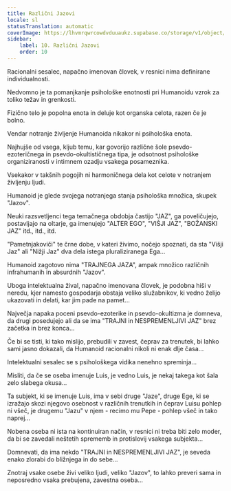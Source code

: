 ```yaml
---
title: Različni Jazovi
locale: sl
statusTranslation: automatic
coverImage: https://lhvmrqwrcowdvduuaukz.supabase.co/storage/v1/object/public/strapi-uploads/small_cover-tratado-de-psicologia-revolucionaria.webp-5e15e1cec4e0ebebcde5d7fc7565d8fd.webp
sidebar:
    label: 10. Različni Jazovi
    order: 10
---
```

Racionalni sesalec, napačno imenovan človek, v resnici nima definirane individualnosti.

Nedvomno je ta pomanjkanje psihološke enotnosti pri Humanoidu vzrok za toliko težav in grenkosti.

Fizično telo je popolna enota in deluje kot organska celota, razen če je bolno.

Vendar notranje življenje Humanoida nikakor ni psihološka enota.

Najhujše od vsega, kljub temu, kar govorijo različne šole psevdo-ezoteričnega in psevdo-okultističnega tipa, je odsotnost psihološke organiziranosti v intimnem ozadju vsakega posameznika.

Vsekakor v takšnih pogojih ni harmoničnega dela kot celote v notranjem življenju ljudi.

Humanoid je glede svojega notranjega stanja psihološka množica, skupek "Jazov".

Neuki razsvetljenci tega temačnega obdobja častijo "JAZ", ga poveličujejo, postavljajo na oltarje, ga imenujejo "ALTER EGO", "VIŠJI JAZ", "BOŽANSKI JAZ" itd., itd., itd.

"Pametnjakoviči" te črne dobe, v kateri živimo, nočejo spoznati, da sta "Višji Jaz" ali "Nižji Jaz" dva dela istega pluraliziranega Ega...

Humanoid zagotovo nima "TRAJNEGA JAZA", ampak množico različnih infrahumanih in absurdnih "Jazov".

Uboga intelektualna žival, napačno imenovana človek, je podobna hiši v neredu, kjer namesto gospodarja obstaja veliko služabnikov, ki vedno želijo ukazovati in delati, kar jim pade na pamet...

Največja napaka poceni psevdo-ezoterike in psevdo-okultizma je domneva, da drugi posedujejo ali da se ima "TRAJNI in NESPREMENLJIVI JAZ" brez začetka in brez konca...

Če bi se tisti, ki tako mislijo, prebudili v zavest, čeprav za trenutek, bi lahko sami jasno dokazali, da Humanoid racionalni nikoli ni enak dlje časa...

Intelektualni sesalec se s psihološkega vidika nenehno spreminja...

Misliti, da če se oseba imenuje Luis, je vedno Luis, je nekaj takega kot šala zelo slabega okusa...

Ta subjekt, ki se imenuje Luis, ima v sebi druge "Jaze", druge Ege, ki se izražajo skozi njegovo osebnost v različnih trenutkih in čeprav Luisu pohlep ni všeč, je drugemu "Jazu" v njem - recimo mu Pepe - pohlep všeč in tako naprej...

Nobena oseba ni ista na kontinuiran način, v resnici ni treba biti zelo moder, da bi se zavedali neštetih sprememb in protislovij vsakega subjekta...

Domnevati, da ima nekdo "TRAJNI in NESPREMENLJIVI JAZ", je seveda enako zlorabi do bližnjega in do sebe...

Znotraj vsake osebe živi veliko ljudi, veliko "Jazov", to lahko preveri sama in neposredno vsaka prebujena, zavestna oseba...

